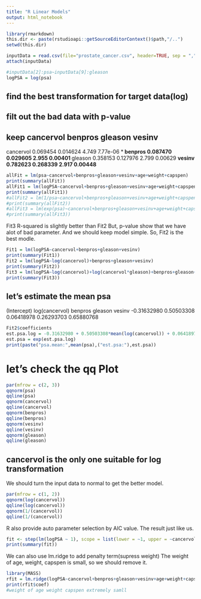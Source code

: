 ---
title: "R Linear Models"
output: html_notebook
---


```{r}
library(rmarkdown)
this.dir <- paste(rstudioapi::getSourceEditorContext()$path,"/..")
setwd(this.dir)
```

```{r}
inputData = read.csv(file="prostate_cancer.csv", header=TRUE, sep = ",")
attach(inputData)

#inputData[2]:psa~inputData[9]:gleason
logPSA = log(psa)
```
## find the best transformation for target data(log)
## filt out the bad data with p-value
## keep cancervol benpros gleason vesinv
cancervol    0.069454   0.014624   4.749 7.77e-06 ***
benpros      0.087470   0.029605   2.955  0.00401 ** 
gleason      0.358153   0.127976   2.799  0.00629 ** 
vesinv       0.782623   0.268339   2.917  0.00448 ** 
```{r}
allFit = lm(psa~cancervol+benpros+gleason+vesinv+age+weight+capspen)
print(summary(allFit))
allFit1 = lm(logPSA~cancervol+benpros+gleason+vesinv+age+weight+capspen)
print(summary(allFit1))
#allFit2 = lm(1/psa~cancervol+benpros+gleason+vesinv+age+weight+capspen)
#print(summary(allFit2))
#allFit3 = lm(exp(psa)~cancervol+benpros+gleason+vesinv+age+weight+capspen)
#print(summary(allFit3))
```

Fit3 R-squared is slightly better than Fit2
But, p-value show that we have alot of bad parameter.
And we should keep model simple.
So, Fit2 is the best modle.
```{r}
Fit1 = lm(logPSA~cancervol+benpros+gleason+vesinv)
print(summary(Fit1))
Fit2 = lm(logPSA~log(cancervol)+benpros+gleason+vesinv)
print(summary(Fit2))
Fit3 = lm(logPSA~log(cancervol)+log(cancervol*gleason)+benpros+gleason+vesinv)
print(summary(Fit3))
```
## let's estimate the mean psa
   (Intercept) log(cancervol)        benpros        gleason         vesinv 
   -0.31632980     0.50503308     0.06418978     0.26293703     0.65880768 
```{r}
Fit2$coefficients
est.psa.log = -0.31632980 + 0.50503308*mean(log(cancervol)) + 0.06418978*mean(benpros)+0.26293703*mean(gleason)+ 0.65880768*mean(vesinv)
est.psa = exp(est.psa.log)
print(paste("psa.mean:",mean(psa),("est.psa:"),est.psa))
```

# let's check the qq Plot
```{r}
par(mfrow = c(2, 3))
qqnorm(psa)
qqline(psa)
qqnorm(cancervol)
qqline(cancervol)
qqnorm(benpros)
qqline(benpros)
qqnorm(vesinv)
qqline(vesinv)
qqnorm(gleason)
qqline(gleason)

```
## cancervol is the only one suitable for log transformation
We should turn the input data to normal to get the better model.
```{r}
par(mfrow = c(1, 2))
qqnorm(log(cancervol))
qqline(log(cancervol))
qqnorm(1/(cancervol))
qqline(1/(cancervol))
```
R also provide auto parameter selection by AIC value.
The result just like us.
```{r}
fit <- step(lm(logPSA ~ 1), scope = list(lower = ~1, upper = ~cancervol+benpros+gleason+vesinv+age+weight+capspen), direction = "both")
print(summary(fit))

```
We can also use lm.ridge to add penalty term(supress weight)
The weight of age, weight, capspen is small, so we should remove it.
```{r}
library(MASS)
rfit = lm.ridge(logPSA~cancervol+benpros+gleason+vesinv+age+weight+capspen)
print(rfit$coef)
#weight of age weight capspen extremely samll

```

